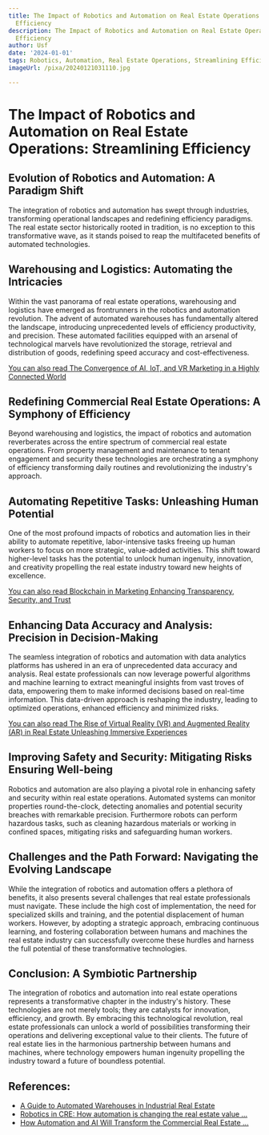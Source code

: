 ```yaml
---
title: The Impact of Robotics and Automation on Real Estate Operations Streamlining
  Efficiency
description: The Impact of Robotics and Automation on Real Estate Operations Streamlining
  Efficiency
author: Usf
date: '2024-01-01'
tags: Robotics, Automation, Real Estate Operations, Streamlining Efficiency
imageUrl: /pixa/20240121031110.jpg

---
```

# **The Impact of Robotics and Automation on Real Estate Operations: Streamlining Efficiency**

## **Evolution of Robotics  and  Automation: A Paradigm Shift**

The integration of robotics  and automation has swept through industries, transforming operational landscapes and redefining efficiency  paradigms. The  real  estate  sector historically rooted in tradition, is no exception  to this transformative wave, as it stands poised to reap the multifaceted benefits of  automated technologies.

## **Warehousing and Logistics: Automating the Intricacies**

Within the vast panorama of real estate operations, warehousing and logistics have emerged as frontrunners in the  robotics  and  automation revolution. The advent of automated warehouses has fundamentally altered the landscape, introducing  unprecedented levels of efficiency productivity, and precision. These automated facilities equipped with  an arsenal of  technological  marvels have revolutionized the storage, retrieval and distribution of  goods, redefining  speed accuracy and cost-effectiveness.

[You can also read The Convergence of AI, IoT, and VR Marketing in  a Highly Connected World](The%20Convergence%20of%20AI%2C%20IoT%2C%20and%20VR%20Marketing%20in%20a%20Highly%20Connected%20World)


## **Redefining Commercial  Real  Estate Operations: A Symphony of Efficiency**

Beyond warehousing and logistics, the impact of robotics and automation reverberates across the entire spectrum  of commercial real estate operations. From property management and  maintenance to tenant engagement and  security these technologies are orchestrating a symphony of efficiency transforming daily  routines and revolutionizing the industry's approach.

## **Automating Repetitive Tasks: Unleashing Human  Potential**

One of the  most  profound impacts  of robotics and automation lies in  their ability to automate  repetitive, labor-intensive tasks freeing up human workers to focus on more strategic, value-added activities. This shift toward higher-level tasks has the potential to unlock human ingenuity, innovation, and creativity propelling the real estate industry toward  new heights of  excellence.

[You can also read Blockchain in Marketing Enhancing  Transparency, Security, and Trust](Blockchain%20in%20Marketing%20Enhancing%20Transparency%2C%20Security%2C%20and%20Trust)


## **Enhancing Data Accuracy and Analysis: Precision in Decision-Making**

The seamless integration of robotics and automation with data analytics platforms has  ushered in an era of unprecedented data accuracy and  analysis. Real estate professionals can now leverage powerful algorithms and machine learning to extract meaningful insights from vast  troves of data, empowering them to make informed decisions based on real-time information. This data-driven approach is reshaping the industry, leading to optimized operations, enhanced efficiency and minimized risks.

[You can also  read The Rise of Virtual Reality (VR) and Augmented Reality  (AR) in Real Estate  Unleashing Immersive Experiences](The%20Rise%20of%20Virtual%20Reality%20%28VR%29%20and%20Augmented%20Reality%20%28AR%29%20in%20Real%20Estate%20Unleashing%20Immersive%20Experiences)


## **Improving Safety and Security:  Mitigating Risks Ensuring Well-being**

Robotics and automation are also playing a  pivotal role in enhancing safety and security within real estate operations. Automated  systems can monitor properties  round-the-clock, detecting anomalies and potential security breaches with  remarkable precision.  Furthermore robots can perform hazardous tasks, such as cleaning hazardous materials  or working in confined spaces, mitigating risks and safeguarding human workers.

## **Challenges and the Path Forward: Navigating the Evolving Landscape**

While the integration of robotics and  automation offers a plethora of benefits, it also presents several challenges that real estate  professionals must navigate. These  include the high  cost of implementation, the need for specialized skills  and training, and the potential displacement of human workers. However, by adopting a strategic approach, embracing continuous  learning, and fostering collaboration between humans and machines the real estate industry can successfully overcome  these hurdles and harness the  full potential of  these transformative technologies.

## **Conclusion: A Symbiotic Partnership**

The integration  of robotics and automation into real estate operations represents a transformative chapter in the industry's history. These technologies are not merely tools; they are catalysts for innovation, efficiency, and growth. By embracing this technological revolution, real estate  professionals can unlock a  world of possibilities transforming their operations  and delivering exceptional value to their clients. The future of real estate lies in the harmonious partnership between humans and machines, where technology empowers human ingenuity propelling the industry toward a future of boundless potential.

## References:
- [A Guide to Automated Warehouses in Industrial Real Estate](https://toljcommercial.com/automated-warehouses-in-industrial-real-estate/)
- [Robotics in CRE: How automation is changing the real estate value ...](https://www.naisouthcoast.com/-blog/robotics-in-cre-how-automation-is-changing-the-real-estate-value-proposition/)
- [How Automation and AI Will Transform the Commercial Real Estate ...](https://www.buildings.com/home/article/21286429/how-automation-and-ai-will-transform-the-commercial-real-estate-industry)
